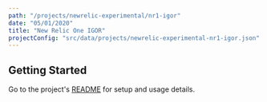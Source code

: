 ```yaml
---
path: "/projects/newrelic-experimental/nr1-igor"
date: "05/01/2020"
title: "New Relic One IGOR"
projectConfig: "src/data/projects/newrelic-experimental-nr1-igor.json"
---
```


## Getting Started

Go to the project's [README](https://github.com/newrelic-experimental/nr1-igor#readme) for setup and usage details.





